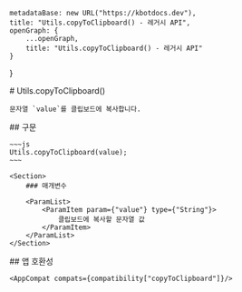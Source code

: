 
    metadataBase: new URL("https://kbotdocs.dev"),
    title: "Utils.copyToClipboard() - 레거시 API",
    openGraph: {
        ...openGraph,
        title: "Utils.copyToClipboard() - 레거시 API"
    }
}

<Section>
    # Utils.copyToClipboard()

    문자열 `value`를 클립보드에 복사합니다.
</Section>
<Section>
    ## 구문

    ~~~js
    Utils.copyToClipboard(value);
    ~~~

    <Section>
        ### 매개변수

        <ParamList>
            <ParamItem param={"value"} type={"String"}>
                클립보드에 복사할 문자열 값
            </ParamItem>
        </ParamList>
    </Section>
</Section>
<Section>
    ## 앱 호환성

    <AppCompat compats={compatibility["copyToClipboard"]}/>
</Section>